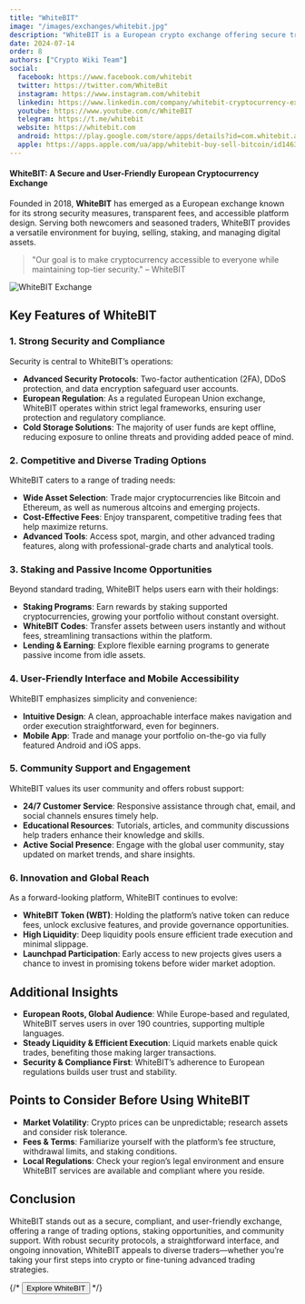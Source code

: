 ```yaml
---
title: "WhiteBIT"
image: "/images/exchanges/whitebit.jpg"
description: "WhiteBIT is a European crypto exchange offering secure trading, staking, and competitive fees."
date: 2024-07-14
order: 8
authors: ["Crypto Wiki Team"]
social:
  facebook: https://www.facebook.com/whitebit
  twitter: https://twitter.com/WhiteBit
  instagram: https://www.instagram.com/whitebit
  linkedin: https://www.linkedin.com/company/whitebit-cryptocurrency-exchange
  youtube: https://www.youtube.com/c/WhiteBIT
  telegram: https://t.me/whitebit
  website: https://whitebit.com
  android: https://play.google.com/store/apps/details?id=com.whitebit.android
  apple: https://apps.apple.com/ua/app/whitebit-buy-sell-bitcoin/id1463405025
---
```


#### WhiteBIT: A Secure and User-Friendly European Cryptocurrency Exchange

Founded in 2018, **WhiteBIT** has emerged as a European exchange known for its strong security measures, transparent fees, and accessible platform design. Serving both newcomers and seasoned traders, WhiteBIT provides a versatile environment for buying, selling, staking, and managing digital assets.

> "Our goal is to make cryptocurrency accessible to everyone while maintaining top-tier security." – WhiteBIT

![WhiteBIT Exchange](/images/exchanges/whitebit.jpg)

## Key Features of WhiteBIT

### 1. Strong Security and Compliance

Security is central to WhiteBIT’s operations:

- **Advanced Security Protocols**: Two-factor authentication (2FA), DDoS protection, and data encryption safeguard user accounts.
- **European Regulation**: As a regulated European Union exchange, WhiteBIT operates within strict legal frameworks, ensuring user protection and regulatory compliance.
- **Cold Storage Solutions**: The majority of user funds are kept offline, reducing exposure to online threats and providing added peace of mind.

### 2. Competitive and Diverse Trading Options

WhiteBIT caters to a range of trading needs:

- **Wide Asset Selection**: Trade major cryptocurrencies like Bitcoin and Ethereum, as well as numerous altcoins and emerging projects.
- **Cost-Effective Fees**: Enjoy transparent, competitive trading fees that help maximize returns.
- **Advanced Tools**: Access spot, margin, and other advanced trading features, along with professional-grade charts and analytical tools.

### 3. Staking and Passive Income Opportunities

Beyond standard trading, WhiteBIT helps users earn with their holdings:

- **Staking Programs**: Earn rewards by staking supported cryptocurrencies, growing your portfolio without constant oversight.
- **WhiteBIT Codes**: Transfer assets between users instantly and without fees, streamlining transactions within the platform.
- **Lending & Earning**: Explore flexible earning programs to generate passive income from idle assets.

### 4. User-Friendly Interface and Mobile Accessibility

WhiteBIT emphasizes simplicity and convenience:

- **Intuitive Design**: A clean, approachable interface makes navigation and order execution straightforward, even for beginners.
- **Mobile App**: Trade and manage your portfolio on-the-go via fully featured Android and iOS apps.

### 5. Community Support and Engagement

WhiteBIT values its user community and offers robust support:

- **24/7 Customer Service**: Responsive assistance through chat, email, and social channels ensures timely help.
- **Educational Resources**: Tutorials, articles, and community discussions help traders enhance their knowledge and skills.
- **Active Social Presence**: Engage with the global user community, stay updated on market trends, and share insights.

### 6. Innovation and Global Reach

As a forward-looking platform, WhiteBIT continues to evolve:

- **WhiteBIT Token (WBT)**: Holding the platform’s native token can reduce fees, unlock exclusive features, and provide governance opportunities.
- **High Liquidity**: Deep liquidity pools ensure efficient trade execution and minimal slippage.
- **Launchpad Participation**: Early access to new projects gives users a chance to invest in promising tokens before wider market adoption.

## Additional Insights

- **European Roots, Global Audience**: While Europe-based and regulated, WhiteBIT serves users in over 190 countries, supporting multiple languages.
- **Steady Liquidity & Efficient Execution**: Liquid markets enable quick trades, benefiting those making larger transactions.
- **Security & Compliance First**: WhiteBIT’s adherence to European regulations builds user trust and stability.

## Points to Consider Before Using WhiteBIT

- **Market Volatility**: Crypto prices can be unpredictable; research assets and consider risk tolerance.
- **Fees & Terms**: Familiarize yourself with the platform’s fee structure, withdrawal limits, and staking conditions.
- **Local Regulations**: Check your region’s legal environment and ensure WhiteBIT services are available and compliant where you reside.

## Conclusion

WhiteBIT stands out as a secure, compliant, and user-friendly exchange, offering a range of trading options, staking opportunities, and community support. With robust security protocols, a straightforward interface, and ongoing innovation, WhiteBIT appeals to diverse traders—whether you’re taking your first steps into crypto or fine-tuning advanced trading strategies.

{/* <Button href="https://whitebit.com/">Explore WhiteBIT</Button> */}
